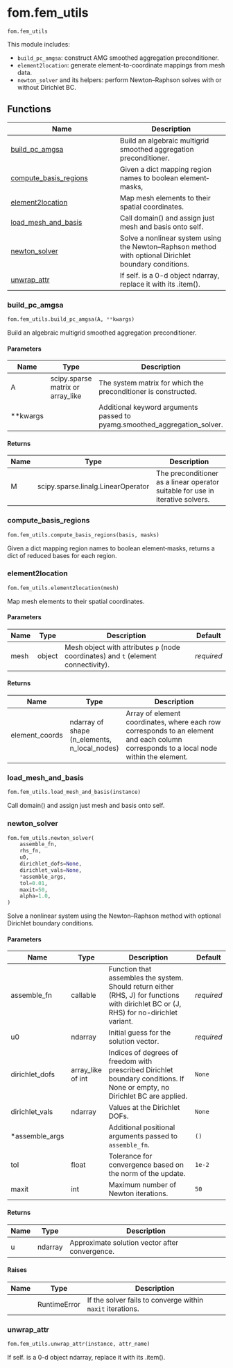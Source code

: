 # fom.fem_utils { #skrom.fom.fem_utils }

`fom.fem_utils`

This module includes:

- `build_pc_amgsa`: construct AMG smoothed aggregation preconditioner.
- `element2location`: generate element-to-coordinate mappings from mesh data.
- `newton_solver` and its helpers: perform Newton–Raphson solves with or without Dirichlet BC.

## Functions

| Name | Description |
| --- | --- |
| [build_pc_amgsa](#skrom.fom.fem_utils.build_pc_amgsa) | Build an algebraic multigrid smoothed aggregation preconditioner. |
| [compute_basis_regions](#skrom.fom.fem_utils.compute_basis_regions) | Given a dict mapping region names to boolean element‐masks, |
| [element2location](#skrom.fom.fem_utils.element2location) | Map mesh elements to their spatial coordinates. |
| [load_mesh_and_basis](#skrom.fom.fem_utils.load_mesh_and_basis) | Call domain() and assign just mesh and basis onto self. |
| [newton_solver](#skrom.fom.fem_utils.newton_solver) | Solve a nonlinear system using the Newton–Raphson method with optional Dirichlet boundary conditions. |
| [unwrap_attr](#skrom.fom.fem_utils.unwrap_attr) | If self.<attr_name> is a 0-d object ndarray, replace it with its .item(). |

### build_pc_amgsa { #skrom.fom.fem_utils.build_pc_amgsa }

```python
fom.fem_utils.build_pc_amgsa(A, **kwargs)
```

Build an algebraic multigrid smoothed aggregation preconditioner.

#### Parameters {.doc-section .doc-section-parameters}

| Name     | Type                              | Description                                                               | Default    |
|----------|-----------------------------------|---------------------------------------------------------------------------|------------|
| A        | scipy.sparse matrix or array_like | The system matrix for which the preconditioner is constructed.            | _required_ |
| **kwargs |                                   | Additional keyword arguments passed to pyamg.smoothed_aggregation_solver. | `{}`       |

#### Returns {.doc-section .doc-section-returns}

| Name   | Type                               | Description                                                                    |
|--------|------------------------------------|--------------------------------------------------------------------------------|
| M      | scipy.sparse.linalg.LinearOperator | The preconditioner as a linear operator suitable for use in iterative solvers. |

### compute_basis_regions { #skrom.fom.fem_utils.compute_basis_regions }

```python
fom.fem_utils.compute_basis_regions(basis, masks)
```

Given a dict mapping region names to boolean element‐masks,
returns a dict of reduced bases for each region.

### element2location { #skrom.fom.fem_utils.element2location }

```python
fom.fem_utils.element2location(mesh)
```

Map mesh elements to their spatial coordinates.

#### Parameters {.doc-section .doc-section-parameters}

| Name   | Type   | Description                                                                        | Default    |
|--------|--------|------------------------------------------------------------------------------------|------------|
| mesh   | object | Mesh object with attributes `p` (node coordinates) and `t` (element connectivity). | _required_ |

#### Returns {.doc-section .doc-section-returns}

| Name           | Type                                         | Description                                                                                                                            |
|----------------|----------------------------------------------|----------------------------------------------------------------------------------------------------------------------------------------|
| element_coords | ndarray of shape (n_elements, n_local_nodes) | Array of element coordinates, where each row corresponds to an element and each column corresponds to a local node within the element. |

### load_mesh_and_basis { #skrom.fom.fem_utils.load_mesh_and_basis }

```python
fom.fem_utils.load_mesh_and_basis(instance)
```

Call domain() and assign just mesh and basis onto self.

### newton_solver { #skrom.fom.fem_utils.newton_solver }

```python
fom.fem_utils.newton_solver(
    assemble_fn,
    rhs_fn,
    u0,
    dirichlet_dofs=None,
    dirichlet_vals=None,
    *assemble_args,
    tol=0.01,
    maxit=50,
    alpha=1.0,
)
```

Solve a nonlinear system using the Newton–Raphson method with optional Dirichlet boundary conditions.

#### Parameters {.doc-section .doc-section-parameters}

| Name           | Type              | Description                                                                                                                             | Default    |
|----------------|-------------------|-----------------------------------------------------------------------------------------------------------------------------------------|------------|
| assemble_fn    | callable          | Function that assembles the system. Should return either (RHS, J) for functions with dirichlet BC or (J, RHS) for no-dirichlet variant. | _required_ |
| u0             | ndarray           | Initial guess for the solution vector.                                                                                                  | _required_ |
| dirichlet_dofs | array_like of int | Indices of degrees of freedom with prescribed Dirichlet boundary conditions. If None or empty, no Dirichlet BC are applied.             | `None`     |
| dirichlet_vals | ndarray           | Values at the Dirichlet DOFs.                                                                                                           | `None`     |
| *assemble_args |                   | Additional positional arguments passed to `assemble_fn`.                                                                                | `()`       |
| tol            | float             | Tolerance for convergence based on the norm of the update.                                                                              | `1e-2`     |
| maxit          | int               | Maximum number of Newton iterations.                                                                                                    | `50`       |

#### Returns {.doc-section .doc-section-returns}

| Name   | Type    | Description                                    |
|--------|---------|------------------------------------------------|
| u      | ndarray | Approximate solution vector after convergence. |

#### Raises {.doc-section .doc-section-raises}

| Name   | Type         | Description                                                |
|--------|--------------|------------------------------------------------------------|
|        | RuntimeError | If the solver fails to converge within `maxit` iterations. |

### unwrap_attr { #skrom.fom.fem_utils.unwrap_attr }

```python
fom.fem_utils.unwrap_attr(instance, attr_name)
```

If self.<attr_name> is a 0-d object ndarray, replace it with its .item().